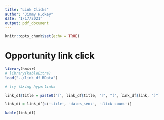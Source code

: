 ---
title: "Link Clicks"
author: "Jimmy Hickey"
date: "1/17/2021"
output: pdf_document
---

```{r setup, include=FALSE}
knitr::opts_chunk$set(echo = TRUE)
```

# Opportunity link click


```{r echo=FALSE}
library(knitr)
# library(kableExtra)
load("../link_df.RData")

# try fixing hyperlinks

link_df$title = paste0("[", link_df$title, "]", "(", link_df$link, ")")

link_df = link_df[c("title", "dates_sent", "click count")]

kable(link_df)

```